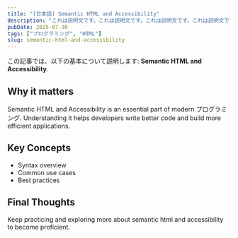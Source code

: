 ```yaml
---
title: "[日本語] Semantic HTML and Accessibility"
description: "これは説明文です。これは説明文です。これは説明文です。これは説明文です。これは説明文です。これは説明文です。これは説明文です。これは説明文です。これは説明文です。これは説明文です。これは説明文です。これは説明文です。これは説明文です。"
pubDate: 2025-07-30
tags: ["プログラミング", "HTML"]
slug: semantic-html-and-accessibility
---
```


この記事では、以下の基本について説明します: **Semantic HTML and Accessibility**.

## Why it matters

Semantic HTML and Accessibility is an essential part of modern プログラミング. Understanding it helps developers write better code and build more efficient applications.

## Key Concepts

- Syntax overview
- Common use cases
- Best practices

## Final Thoughts

Keep practicing and exploring more about semantic html and accessibility to become proficient.
